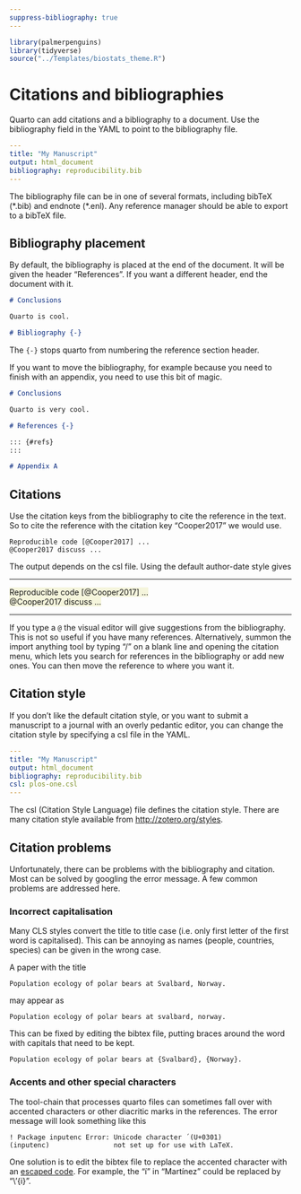 ```yaml
---
suppress-bibliography: true
---
```


```r
library(palmerpenguins)
library(tidyverse)
source("../Templates/biostats_theme.R")
```

# Citations and bibliographies

Quarto can add citations and a bibliography to a document. Use the bibliography field in the YAML to point to the bibliography file.

``` yaml
---
title: "My Manuscript"
output: html_document
bibliography: reproducibility.bib
---
```

The bibliography file can be in one of several formats, including bibTeX (\*.bib) and endnote (\*.enl). Any reference manager should be able to export to a bibTeX file.

## Bibliography placement

By default, the bibliography is placed at the end of the document. It will be given the header "References". If you want a different header, end the document with it.

``` markdown
# Conclusions

Quarto is cool.

# Bibliography {-}
```

The `{-}` stops quarto from numbering the reference section header.

If you want to move the bibliography, for example because you need to finish with an appendix, you need to use this bit of magic.

``` markdown
# Conclusions

Quarto is very cool.

# References {-}

::: {#refs}
:::

# Appendix A
```

## Citations

Use the citation keys from the bibliography to cite the reference in the text. So to cite the reference with the citation key "Cooper2017" we would use.

    Reproducible code [@Cooper2017] ...
    @Cooper2017 discuss ...

The output depends on the csl file. Using the default author-date style gives

<hr>

[Reproducible code [@Cooper2017] ...\
@Cooper2017 discuss ...\
]{style="background-color: Beige;"}

<hr>

If you type a `@` the visual editor will give suggestions from the bibliography. This is not so useful if you have many references. Alternatively, summon the import anything tool by typing "/" on a blank line and opening the citation menu, which lets you search for references in the bibliography or add new ones. You can then move the reference to where you want it.

## Citation style

If you don't like the default citation style, or you want to submit a manuscript to a journal with an overly pedantic editor, you can change the citation style by specifying a csl file in the YAML.

``` yaml
---
title: "My Manuscript"
output: html_document
bibliography: reproducibility.bib
csl: plos-one.csl
---
```

The csl (Citation Style Language) file defines the citation style. There are many citation style available from <http://zotero.org/styles>.

## Citation problems

Unfortunately, there can be problems with the bibliography and citation. Most can be solved by googling the error message. A few common problems are addressed here.

### Incorrect capitalisation

Many CLS styles convert the title to title case (i.e. only first letter of the first word is capitalised). This can be annoying as names (people, countries, species) can be given in the wrong case.

A paper with the title

`Population ecology of polar bears at Svalbard, Norway.`

may appear as

`Population ecology of polar bears at svalbard, norway.`

This can be fixed by editing the bibtex file, putting braces around the word with capitals that need to be kept.

`Population ecology of polar bears at {Svalbard}, {Norway}.`

### Accents and other special characters

The tool-chain that processes quarto files can sometimes fall over with accented characters or other diacritic marks in the references. The error message will look something like this

    ! Package inputenc Error: Unicode character ́ (U+0301)
    (inputenc)                not set up for use with LaTeX.

One solution is to edit the bibtex file to replace the accented character with an [escaped code](https://en.wikibooks.org/wiki/LaTeX/Special_Characters#Escaped_codes). For example, the "í" in "Martínez" could be replaced by "\\'{i}".
